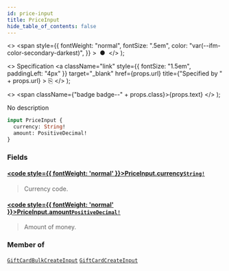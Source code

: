 ```yaml
---
id: price-input
title: PriceInput
hide_table_of_contents: false
---
```


  <>
    <span
      style={{
        fontWeight: "normal",
        fontSize: ".5em",
        color: "var(--ifm-color-secondary-darkest)",
      }}
    >
      &nbsp;●&nbsp;
    </span>
  </>
);

  <>
    Specification
    <a
      className="link"
      style={{ fontSize: "1.5em", paddingLeft: "4px" }}
      target="\_blank"
      href={props.url}
      title={"Specified by " + props.url}
    >
      ⎘
    </a>
  </>
);

  <>
    <span className={"badge badge--" + props.class}>{props.text}</span>
  </>
);

No description

```graphql
input PriceInput {
  currency: String!
  amount: PositiveDecimal!
}
```

### Fields

#### [<code style={{ fontWeight: 'normal' }}>PriceInput.<b>currency</b></code>](#)<Bullet />[`String!`](../../../api-reference/miscellaneous/scalars/string) <Badge class="secondary" text="non-null"/> <Badge class="secondary" text="scalar"/>

> Currency code.

#### [<code style={{ fontWeight: 'normal' }}>PriceInput.<b>amount</b></code>](#)<Bullet />[`PositiveDecimal!`](../../../api-reference/miscellaneous/scalars/positive-decimal) <Badge class="secondary" text="non-null"/> <Badge class="secondary" text="scalar"/>

> Amount of money.

### Member of

[`GiftCardBulkCreateInput`](../../../api-reference/gift-cards/inputs/gift-card-bulk-create-input) <Badge class="secondary" text="input"/><Bullet />[`GiftCardCreateInput`](../../../api-reference/gift-cards/inputs/gift-card-create-input) <Badge class="secondary" text="input"/>
